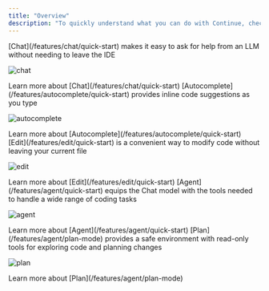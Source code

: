 ```yaml
---
title: "Overview"
description: "To quickly understand what you can do with Continue, check out each tab below."
---
```


<Tabs>
<Tab title="Chat">
[Chat](/features/chat/quick-start) makes it easy to ask for help from an LLM without needing to leave the IDE

![chat](/images/chat-489b68d156be2aafe09ee7cedf233fba.gif)

<Info>
  Learn more about [Chat](/features/chat/quick-start)
</Info>
</Tab>

<Tab title="Autocomplete">
[Autocomplete](/features/autocomplete/quick-start) provides inline code suggestions as you type

![autocomplete](/images/autocomplete-9d4e3f7658d3e65b8e8b20f2de939675.gif)

<Info>
  Learn more about [Autocomplete](/features/autocomplete/quick-start)
</Info>
</Tab>

<Tab title="Edit">
[Edit](/features/edit/quick-start) is a convenient way to modify code without leaving your current file

![edit](/images/edit-d522442f88e715924b4c9f4c83900e3a.gif)

<Info>
  Learn more about [Edit](/features/edit/quick-start)
</Info>
</Tab>

<Tab title="Agent">
[Agent](/features/agent/quick-start) equips the Chat model with the tools needed to handle a wide range of coding tasks

![agent](/images/agent-9ef792cfc196a3b5faa984fb072c4400.gif)

<Info>
  Learn more about [Agent](/features/agent/quick-start)
</Info>
</Tab>

<Tab title="Plan">
[Plan](/features/agent/plan-mode) provides a safe environment with read-only tools for exploring code and planning changes

![plan](/images/plan-mode.gif)

<Info>
  Learn more about [Plan](/features/agent/plan-mode)
</Info>
</Tab>
</Tabs>
